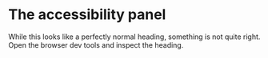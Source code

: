 # The accessibility panel

While this looks like a perfectly normal heading, something is not quite right. Open the browser dev tools and inspect the heading.
